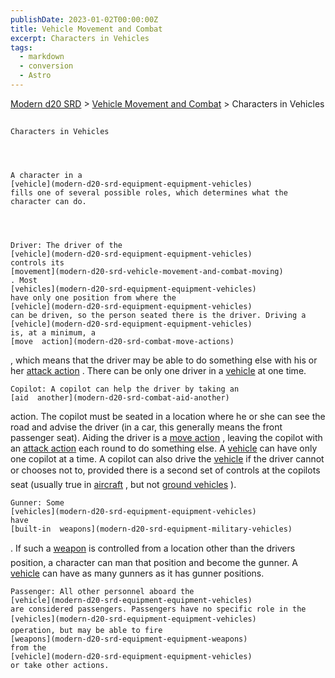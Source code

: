 ```yaml
---
publishDate: 2023-01-02T00:00:00Z
title: Vehicle Movement and Combat
excerpt: Characters in Vehicles
tags:
  - markdown
  - conversion
  - Astro
---
```


[Modern d20 SRD](/#modernD20) >
[Vehicle Movement and Combat](modern-d20-srd-vehicle-movement-and-combat-index) > Characters in Vehicles

##

    Characters in Vehicles




    A character in a
    [vehicle](modern-d20-srd-equipment-equipment-vehicles)
    fills one of several possible roles, which determines what the character can do.




    Driver: The driver of the
    [vehicle](modern-d20-srd-equipment-equipment-vehicles)
    controls its
    [movement](modern-d20-srd-vehicle-movement-and-combat-moving)
    . Most
    [vehicles](modern-d20-srd-equipment-equipment-vehicles)
    have only one position from where the
    [vehicle](modern-d20-srd-equipment-equipment-vehicles)
    can be driven, so the person seated there is the driver. Driving a
    [vehicle](modern-d20-srd-equipment-equipment-vehicles)
    is, at a minimum, a
    [move  action](modern-d20-srd-combat-move-actions)
, which means that the driver may be able to do something else with his or her
[attack action](modern-d20-srd-combat-attack-actions)
. There can be only one driver in a
[vehicle](modern-d20-srd-equipment-equipment-vehicles)
at one time.

    Copilot: A copilot can help the driver by taking an
    [aid  another](modern-d20-srd-combat-aid-another)
action. The copilot must be seated in a location where he or she can see the road and advise the driver (in a car, this generally means the front passenger seat). Aiding the driver is a
[move action](modern-d20-srd-combat-move-actions)
, leaving the copilot with an
[attack action](modern-d20-srd-combat-attack-actions)
each round to do something else. A
[vehicle](modern-d20-srd-equipment-equipment-vehicles)
can have only one copilot at a time. A copilot can also drive the
[vehicle](modern-d20-srd-equipment-equipment-vehicles)
if the driver cannot or chooses not to, provided there is a second set of controls at the copilots seat (usually true in
[aircraft](modern-d20-srd-equipment-civilian-aircraft)
, but not
[ground vehicles](modern-d20-srd-equipment-equipment-vehicles)
).

    Gunner: Some
    [vehicles](modern-d20-srd-equipment-equipment-vehicles)
    have
    [built-in  weapons](modern-d20-srd-equipment-military-vehicles)
. If such a
[weapon](modern-d20-srd-equipment-military-vehicles)
is controlled from a location other than the drivers position, a character can man that position and become the gunner. A
[vehicle](modern-d20-srd-equipment-equipment-vehicles)
can have as many gunners as it has gunner positions.

    Passenger: All other personnel aboard the
    [vehicle](modern-d20-srd-equipment-equipment-vehicles)
    are considered passengers. Passengers have no specific role in the
    [vehicles](modern-d20-srd-equipment-equipment-vehicles)
    operation, but may be able to fire
    [weapons](modern-d20-srd-equipment-equipment-weapons)
    from the
    [vehicle](modern-d20-srd-equipment-equipment-vehicles)
    or take other actions.
